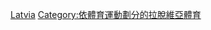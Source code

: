 {{Commons cat|Basketball in Latvia}}
[[Category:歐洲各國籃球|Latvia]]
[[Category:依體育運動劃分的拉脫維亞體育|Category:依體育運動劃分的拉脫維亞體育]]